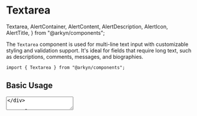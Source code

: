 # Textarea

  Textarea,
  AlertContainer,
  AlertContent,
  AlertDescription,
  AlertIcon,
  AlertTitle,
} from "@arkyn/components";

The `Textarea` component is used for multi-line text input with customizable styling and validation support. It's ideal for fields that require long text, such as descriptions, comments, messages, and biographies.

```tsx
import { Textarea } from "@arkyn/components";
```

## Basic Usage

<div className="noContent column">
  <Textarea
    name="basic-textarea"
    placeholder="Enter your text here..."
    rows={4}
  />
</div>

```tsx
<Textarea
  name="basic-textarea"
  placeholder="Enter your text here..."
  rows={4}
/>
```

## Sizes

The available sizes are 'md' and 'lg', offering different heights and paddings to suit your layout needs.

<div className="noContent column">
  <Textarea
    name="description-md"
    label="Description (medium)"
    placeholder="Enter description..."
    size="md"
    rows={3}
  />
  <Textarea
    name="description-lg"
    label="Description (large)"
    placeholder="Enter description..."
    size="lg"
    rows={3}
  />
</div>

```tsx
<Textarea
  name="description-md"
  label="Description (medium)"
  placeholder="Enter description..."
  size="md"
  rows={3}
/>
<Textarea
  name="description-lg"
  label="Description (large)"
  placeholder="Enter description..."
  size="lg"
  rows={3}
/>
```

## Variants

The available variants are `solid` and `outline`, providing different visual styles to suit your interface design.

<div className="noContent column">
  <Textarea
    name="comment-solid"
    label="Comment (solid)"
    placeholder="Enter your comment..."
    variant="solid"
    rows={3}
  />
  <Textarea
    name="comment-outline"
    label="Comment (outline)"
    placeholder="Enter your comment..."
    variant="outline"
    rows={3}
  />
</div>

```tsx
<Textarea
  name="comment-solid"
  label="Comment (solid)"
  placeholder="Enter your comment..."
  variant="solid"
  rows={3}
/>
<Textarea
  name="comment-outline"
  label="Comment (outline)"
  placeholder="Enter your comment..."
  variant="outline"
  rows={3}
/>
```

## Textarea states

The component supports different states, such as disabled, read-only, and loading.

### Disabled textarea

The disabled state prevents any user interaction with the field and prevents data from being submitted through a form.

<div className="noContent column">
  <Textarea
    name="disabled-with-value"
    label="Disabled with value"
    value="This text cannot be edited because the field is disabled."
    disabled
    rows={3}
  />
</div>

```tsx
<Textarea
  name="disabled-with-value"
  label="Disabled with value"
  value="This text cannot be edited because the field is disabled."
  disabled
  rows={3}
/>
```

### Read-only textarea

The read-only state allows the user to view the field value but cannot edit it. Unlike the disabled state, the value can be selected and copied, and field data can be submitted via a form.

<div className="noContent column">
  <Textarea
    name="terms-conditions"
    label="Terms and Conditions"
    value="Here are the terms and conditions of our application. This text is for display only and cannot be modified."
    readOnly
    rows={4}
    variant="outline"
  />
</div>

```tsx
<Textarea
  name="terms-conditions"
  label="Terms and Conditions"
  value="Here are the terms and conditions of our application. This text is for display only and cannot be modified."
  readOnly
  rows={4}
  variant="outline"
/>
```

## Validation and errors

The component integrates with form validation systems and can display error messages. If an error message is provided via the `errorMessage` property, it will take precedence over messages from the form provider.

<AlertContainer schema="warning">
  <AlertIcon />
  <AlertContent>
    <AlertTitle>Customizable Forms</AlertTitle>
    <AlertDescription>
      For forms, it is recommended to use the
      [FormProvider](/components/providers/form-provider) which offers native
      integration with all form tools.
    </AlertDescription>
  </AlertContent>
</AlertContainer>

<div className="noContent column">
  <Textarea
    name="invalid-description"
    label="Description"
    placeholder="Enter a description..."
    errorMessage="The description must be at least 10 characters long"
    showAsterisk
    rows={3}
  />
</div>

```tsx
<Textarea
  name="invalid-description"
  label="Description"
  placeholder="Enter a description..."
  errorMessage="The description must be at least 10 characters long"
  showAsterisk
  rows={3}
/>
```

## Properties

**`name`** - `string` (required)
Field name for form manipulation and identification

**`label`** - `string`
Label text to display above the textarea

**`showAsterisk`** - `boolean`
Whether to display an asterisk in the label for required fields

**`errorMessage`** - `string`
Error message to display below the textarea

**`size`** - `"md" | "lg"` (default: `"md"`)
Textarea size variant

**`variant`** - `"solid" | "outline" (default: "solid")
Visual variant of the textarea

<AlertContainer schema="info">
  <AlertIcon />
  <AlertContent>
    <AlertTitle>Other properties</AlertTitle>
    <AlertDescription>
    All other standard HTML properties of `<textarea>` are also supported, except `name`, which is controlled by the component.
    </AlertDescription>
  </AlertContent>
</AlertContainer>

## Notes

- Use `rows` and `cols` to define the initial size of the textarea
- The `resize` property in style controls how the user can resize
- `maxLength` limits the number of characters that can be entered
